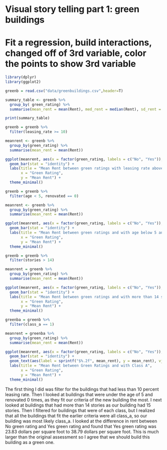# Visual story telling part 1: green buildings


# Fit a regression, build interactions, changed off of 3rd variable, color the points to show 3rd variable
```{r}
library(dplyr)
library(ggplot2)
```

```{r}

greenb = read.csv("data/greenbuildings.csv",header=T)
```



```{r}

summary_table <- greenb %>%
  group_by( green_rating) %>%
  summarise(mean_rent = mean(Rent), med_rent = median(Rent), sd_rent = sd(Rent))

print(summary_table)
```


```{r}
greenb = greenb %>%
  filter(leasing_rate >= 10)

meanrent <- greenb %>%
  group_by(green_rating) %>%
  summarise(mean_rent = mean(Rent))

ggplot(meanrent, aes(x = factor(green_rating, labels = c("No", "Yes")), y = mean_rent)) +
  geom_bar(stat = "identity") +
  labs(title = "Mean Rent between green ratings with leasing rate above 10 percent",
       x = "Green Rating",
       y = "Mean Rent") +
  theme_minimal()

```


```{r}
greenb = greenb %>%
  filter(age < 5, renovated == 0)

meanrent <- greenb %>%
  group_by(green_rating) %>%
  summarise(mean_rent = mean(Rent))

ggplot(meanrent, aes(x = factor(green_rating, labels = c("No", "Yes")), y = mean_rent)) +
  geom_bar(stat = "identity") +
  labs(title = "Mean Rent between green ratings and with age below 5 and renovated 0 times",
       x = "Green Rating",
       y = "Mean Rent") +
  theme_minimal()
```

```{r}
greenb = greenb %>%
  filter(stories > 14)

meanrent = greenb %>%
  group_by(green_rating) %>%
  summarise(mean_rent = mean(Rent))

ggplot(meanrent, aes(x = factor(green_rating, labels = c("No", "Yes")), y = mean_rent)) +
  geom_bar(stat = "identity") +
  labs(title = "Mean Rent between green ratings and with more than 14 stories",
       x = "Green Rating",
       y = "Mean Rent") +
  theme_minimal()
```



```{r}
greenba = greenb %>%
  filter(class_a == 1)

meanrent = greenba %>%
  group_by(green_rating) %>%
  summarise(mean_rent = mean(Rent))

ggplot(meanrent, aes(x = factor(green_rating, labels = c("No", "Yes")), y = mean_rent)) +
  geom_bar(stat = "identity") +
  geom_text(aes(label = sprintf("$%.2f", mean_rent), y = mean_rent), vjust = -0.5, color = "black") +  # Add value labels
  labs(title = "Mean Rent between Green Ratings and with Class A",
       x = "Green Rating",
       y = "Mean Rent") +
  theme_minimal() 

```

The first thing I did was filter for the buildings that had less than 10 percent leasing rate. Then I looked at buildings that were under the age of 5 and renovated 0 times, as they fit our criteria of the new building the most. I next looked at buildings that had more than 14 stories as our building had 15 stories. Then I filtered for buildings that were of each class, but I realized that all the buildings that fit the earlier criteria were all class_a, so our building was most likely class_a. I looked at the difference in rent between No green rating and Yes green rating and found that Yes green rating was 23.83 dollars per square foot to 38.79 dollars per square foot. This is much larger than the original assessment so I agree that we should build this building as a green one.







